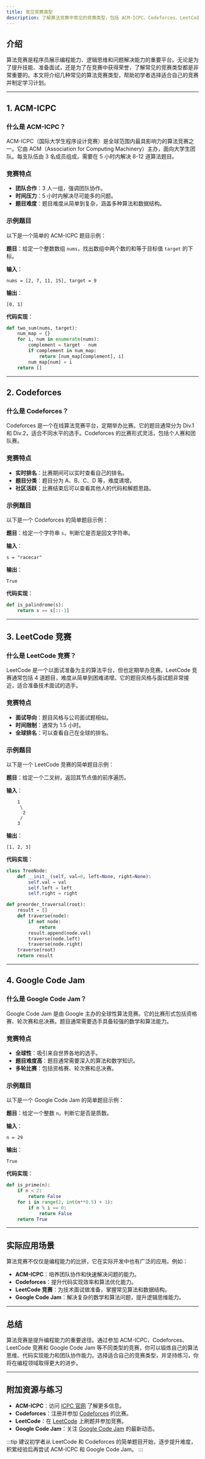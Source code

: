 ```yaml
---
title: 常见竞赛类型
description: 了解算法竞赛中常见的竞赛类型，包括 ACM-ICPC、Codeforces、LeetCode 竞赛等，帮助初学者选择适合自己的竞赛并提升编程能力。
---
```


## 介绍

算法竞赛是程序员展示编程能力、逻辑思维和问题解决能力的重要平台。无论是为了提升技能、准备面试，还是为了在竞赛中获得荣誉，了解常见的竞赛类型都是非常重要的。本文将介绍几种常见的算法竞赛类型，帮助初学者选择适合自己的竞赛并制定学习计划。

---

## 1. ACM-ICPC

### 什么是 ACM-ICPC？

ACM-ICPC（国际大学生程序设计竞赛）是全球范围内最具影响力的算法竞赛之一。它由 ACM（Association for Computing Machinery）主办，面向大学生团队。每支队伍由 3 名成员组成，需要在 5 小时内解决 8-12 道算法题目。

### 竞赛特点
- **团队合作**：3 人一组，强调团队协作。
- **时间压力**：5 小时内解决尽可能多的问题。
- **题目难度**：题目难度从简单到复杂，涵盖多种算法和数据结构。

### 示例题目
以下是一个简单的 ACM-ICPC 题目示例：

**题目**：给定一个整数数组 `nums`，找出数组中两个数的和等于目标值 `target` 的下标。

**输入**：
```
nums = [2, 7, 11, 15], target = 9
```

**输出**：
```
[0, 1]
```

**代码实现**：
```python
def two_sum(nums, target):
    num_map = {}
    for i, num in enumerate(nums):
        complement = target - num
        if complement in num_map:
            return [num_map[complement], i]
        num_map[num] = i
    return []
```

---

## 2. Codeforces

### 什么是 Codeforces？

Codeforces 是一个在线算法竞赛平台，定期举办比赛。它的题目通常分为 Div.1 和 Div.2，适合不同水平的选手。Codeforces 的比赛形式灵活，包括个人赛和团队赛。

### 竞赛特点
- **实时排名**：比赛期间可以实时查看自己的排名。
- **题目分类**：题目分为 A、B、C、D 等，难度递增。
- **社区活跃**：比赛结束后可以查看其他人的代码和解题思路。

### 示例题目
以下是一个 Codeforces 的简单题目示例：

**题目**：给定一个字符串 `s`，判断它是否是回文字符串。

**输入**：
```
s = "racecar"
```

**输出**：
```
True
```

**代码实现**：
```python
def is_palindrome(s):
    return s == s[::-1]
```

---

## 3. LeetCode 竞赛

### 什么是 LeetCode 竞赛？

LeetCode 是一个以面试准备为主的算法平台，但也定期举办竞赛。LeetCode 竞赛通常包括 4 道题目，难度从简单到困难递增。它的题目风格与面试题非常接近，适合准备技术面试的选手。

### 竞赛特点
- **面试导向**：题目风格与公司面试题相似。
- **时间限制**：通常为 1.5 小时。
- **全球排名**：可以查看自己在全球的排名。

### 示例题目
以下是一个 LeetCode 竞赛的简单题目示例：

**题目**：给定一个二叉树，返回其节点值的前序遍历。

**输入**：
```
    1
     \
      2
     /
    3
```

**输出**：
```
[1, 2, 3]
```

**代码实现**：
```python
class TreeNode:
    def __init__(self, val=0, left=None, right=None):
        self.val = val
        self.left = left
        self.right = right

def preorder_traversal(root):
    result = []
    def traverse(node):
        if not node:
            return
        result.append(node.val)
        traverse(node.left)
        traverse(node.right)
    traverse(root)
    return result
```

---

## 4. Google Code Jam

### 什么是 Google Code Jam？

Google Code Jam 是由 Google 主办的全球性算法竞赛。它的比赛形式包括资格赛、轮次赛和总决赛。题目通常需要选手具备较强的数学和算法能力。

### 竞赛特点
- **全球性**：吸引来自世界各地的选手。
- **题目难度高**：题目通常需要深入的算法和数学知识。
- **多轮比赛**：包括资格赛、轮次赛和总决赛。

### 示例题目
以下是一个 Google Code Jam 的简单题目示例：

**题目**：给定一个整数 `n`，判断它是否是质数。

**输入**：
```
n = 29
```

**输出**：
```
True
```

**代码实现**：
```python
def is_prime(n):
    if n < 2:
        return False
    for i in range(2, int(n**0.5) + 1):
        if n % i == 0:
            return False
    return True
```

---

## 实际应用场景

算法竞赛不仅仅是编程能力的比拼，它在实际开发中也有广泛的应用。例如：
- **ACM-ICPC**：培养团队协作和快速解决问题的能力。
- **Codeforces**：提升代码实现效率和算法优化能力。
- **LeetCode 竞赛**：为技术面试做准备，掌握常见算法和数据结构。
- **Google Code Jam**：解决复杂的数学和算法问题，提升逻辑思维能力。

---

## 总结

算法竞赛是提升编程能力的重要途径。通过参加 ACM-ICPC、Codeforces、LeetCode 竞赛和 Google Code Jam 等不同类型的竞赛，你可以锻炼自己的算法思维、代码实现能力和团队协作能力。选择适合自己的竞赛类型，并坚持练习，你将在编程领域取得更大的进步。

---

## 附加资源与练习

- **ACM-ICPC**：访问 [ICPC 官网](https://icpc.global/) 了解更多信息。
- **Codeforces**：注册并参加 [Codeforces](https://codeforces.com/) 的比赛。
- **LeetCode**：在 [LeetCode](https://leetcode.com/) 上刷题并参加竞赛。
- **Google Code Jam**：关注 [Google Code Jam](https://codingcompetitions.withgoogle.com/codejam) 的最新动态。

:::tip
建议初学者从 LeetCode 和 Codeforces 的简单题目开始，逐步提升难度，积累经验后再尝试 ACM-ICPC 和 Google Code Jam。
:::